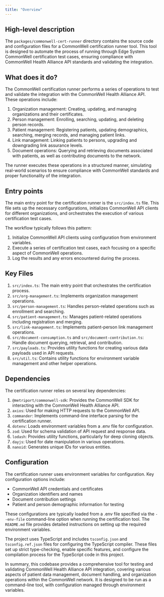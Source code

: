 ```yaml
---
title: "Overview"
---
```


## High-level description
The `packages/commonwell-cert-runner` directory contains the source code and configuration files for a CommonWell certification runner tool. This tool is designed to automate the process of running through Edge System CommonWell certification test cases, ensuring compliance with CommonWell Health Alliance API standards and validating the integration.

## What does it do?
The CommonWell certification runner performs a series of operations to test and validate the integration with the CommonWell Health Alliance API. These operations include:

1. Organization management: Creating, updating, and managing organizations and their certificates.
2. Person management: Enrolling, searching, updating, and deleting person records.
3. Patient management: Registering patients, updating demographics, searching, merging records, and managing patient links.
4. Link management: Linking patients to persons, upgrading and downgrading link assurance levels.
5. Document operations: Querying and retrieving documents associated with patients, as well as contributing documents to the network.

The runner executes these operations in a structured manner, simulating real-world scenarios to ensure compliance with CommonWell standards and proper functionality of the integration.

## Entry points
The main entry point for the certification runner is the `src/index.ts` file. This file sets up the necessary configurations, initializes CommonWell API clients for different organizations, and orchestrates the execution of various certification test cases.

The workflow typically follows this pattern:
1. Initialize CommonWell API clients using configuration from environment variables.
2. Execute a series of certification test cases, each focusing on a specific aspect of CommonWell operations.
3. Log the results and any errors encountered during the process.

## Key Files
1. `src/index.ts`: The main entry point that orchestrates the certification process.
2. `src/org-management.ts`: Implements organization management operations.
3. `src/person-management.ts`: Handles person-related operations such as enrollment and searching.
4. `src/patient-management.ts`: Manages patient-related operations including registration and merging.
5. `src/link-management.ts`: Implements patient-person link management operations.
6. `src/document-consumption.ts` and `src/document-contribution.ts`: Handle document querying, retrieval, and contribution.
7. `src/payloads.ts`: Provides utility functions for creating various data payloads used in API requests.
8. `src/util.ts`: Contains utility functions for environment variable management and other helper operations.

## Dependencies
The certification runner relies on several key dependencies:

1. `@metriport/commonwell-sdk`: Provides the CommonWell SDK for interacting with the CommonWell Health Alliance API.
2. `axios`: Used for making HTTP requests to the CommonWell API.
3. `commander`: Implements command-line interface parsing for the certification runner.
4. `dotenv`: Loads environment variables from a .env file for configuration.
5. `zod`: Used for schema validation of API request and response data.
6. `lodash`: Provides utility functions, particularly for deep cloning objects.
7. `dayjs`: Used for date manipulation in various operations.
8. `nanoid`: Generates unique IDs for various entities.

## Configuration
The certification runner uses environment variables for configuration. Key configuration options include:

- CommonWell API credentials and certificates
- Organization identifiers and names
- Document contribution settings
- Patient and person demographic information for testing

These configurations are typically loaded from a .env file specified via the `--env-file` command-line option when running the certification tool. The `README.md` file provides detailed instructions on setting up the required environment variables.

The project uses TypeScript and includes `tsconfig.json` and `tsconfig.ref.json` files for configuring the TypeScript compiler. These files set up strict type-checking, enable specific features, and configure the compilation process for the TypeScript code in this project.

In summary, this codebase provides a comprehensive tool for testing and validating CommonWell Health Alliance API integration, covering various aspects of patient data management, document handling, and organization operations within the CommonWell network. It is designed to be run as a command-line tool, with configuration managed through environment variables.